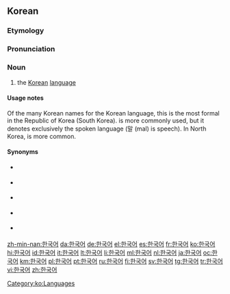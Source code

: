 ==Korean==

===Etymology===
{{ko-etym-Sino|韓國|Korea ([[한국]])|語|language ([[어]])}}

===Pronunciation===
{{ko-pron/auto|l=y}}

===Noun===
{{ko-noun|hanja=韓國語}}

# the [[Korean]] [[language]]

====Usage notes====
Of the many Korean names for the Korean language, this is the most formal in the Republic of Korea (South Korea). {{ko-l|한국말}} is more commonly used, but it denotes exclusively the spoken language (말 (mal) is speech). In North Korea, {{ko-l|조선말}} is more common.

====Synonyms====
* {{ko-l|한국말||Korean spoken language}} {{qualifier|broadly}}
* {{ko-l|우리말||our spoken language}} {{qualifier|broadly}}
* {{ko-l|조선어||Joseoneo}} {{qualifier|broadly}}
* {{ko-l|조선말||4=朝鮮말}} {{qualifier|broadly}}
* {{ko-l|고려말||4=高麗말}} {{qualifier|broadly}}

[[Category:ko:Languages]]

[[zh-min-nan:한국어]]
[[da:한국어]]
[[de:한국어]]
[[el:한국어]]
[[es:한국어]]
[[fr:한국어]]
[[ko:한국어]]
[[hi:한국어]]
[[id:한국어]]
[[it:한국어]]
[[lt:한국어]]
[[li:한국어]]
[[ml:한국어]]
[[nl:한국어]]
[[ja:한국어]]
[[oc:한국어]]
[[km:한국어]]
[[pl:한국어]]
[[pt:한국어]]
[[ru:한국어]]
[[fi:한국어]]
[[sv:한국어]]
[[tg:한국어]]
[[tr:한국어]]
[[vi:한국어]]
[[zh:한국어]]